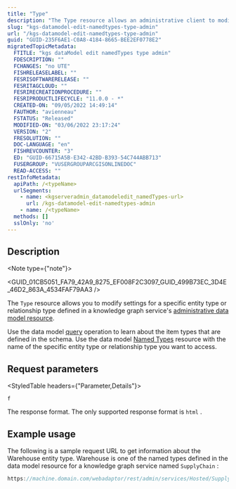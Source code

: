 ```yaml
---
title: "Type"
description: "The Type resource allows an administrative client to modify settings for a specific entity type or relationship type defined in a knowledge graph service's data model."
slug: "kgs-datamodel-edit-namedtypes-type-admin"
url: "/kgs-datamodel-edit-namedtypes-type-admin"
guid: "GUID-235F6AE1-C0A8-4184-8665-BEE2EF0778E2"
migratedTopicMetadata:
  FTITLE: "kgs dataModel edit namedTypes type admin"
  FDESCRIPTION: ""
  FCHANGES: "no UTE"
  FISHRELEASELABEL: ""
  FESRISOFTWARERELEASE: ""
  FESRITAGCLOUD: ""
  FESRIRECREATIONPROCEDURE: ""
  FESRIPRODUCTLIFECYCLE: "11.0.0 - *"
  CREATED-ON: "09/05/2022 14:49:14"
  FAUTHOR: "avienneau"
  FSTATUS: "Released"
  MODIFIED-ON: "03/06/2022 23:17:24"
  VERSION: "2"
  FRESOLUTION: ""
  DOC-LANGUAGE: "en"
  FISHREVCOUNTER: "3"
  ED: "GUID-66715A5B-E342-42BD-B393-54C744ABB713"
  FUSERGROUP: "VUSERGROUPARCGISONLINEDOC"
  READ-ACCESS: ""
restInfoMetadata:
  apiPath: /<typeName>
  urlSegments:
    - name: <kgserveradmin_datamodeledit_namedTypes-url>
      url: /kgs-datamodel-edit-namedtypes-admin
    - name: /<typeName>
  methods: []
  sslOnly: 'no'
---
```



## Description

<Note type={"note"}>

<GUID_01CB5051_FA79_42A9_8275_EF008F2C3097_GUID_499B73EC_3D4E_46D2_863A_4534FAF79AA3 />

</Note>

The `Type`  resource allows you to modify settings for a specific entity type or relationship type defined in a knowledge graph service's [administrative data model resource](/kgs-datamodel-admin). 

Use the data model [query](/kgs-datamodel-query) operation to learn about the item types that are defined in the schema. Use the data model [Named Types](/kgs-datamodel-edit-namedtypes-admin) resource with the name of the specific entity type or relationship type you want to access.

##  Request parameters

<StyledTable headers={"Parameter,Details"}>

<StyledTableRow>

<StyledTableCell cellStyle="markdown">

`f` 

</StyledTableCell>

<StyledTableCell cellStyle="markdown">

The response format. The only supported response format is `html` .

</StyledTableCell>

</StyledTableRow>

</StyledTable>

## Example usage

The following is a sample request URL to get information about the Warehouse entity type. Warehouse is one of the named types defined in the data model resource for a knowledge graph service named `SupplyChain` :

```javascript
https://machine.domain.com/webadaptor/rest/admin/services/Hosted/SupplyChain/KnowledgeGraphServer/dataModel/edit/namedTypes/Warehouse?f=html
```

 
